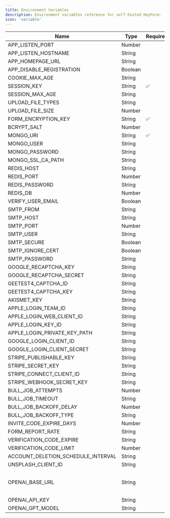 ```yaml
---
title: Environment Variables
description: Environment variables reference for self-hosted HeyForm.
icon: 'variable'
---
```


| Name | Type | Required | Description |
| --- | --- | --- | --- |
| APP_LISTEN_PORT | Number |  | Port to listen (default is 8000) |
| APP_LISTEN_HOSTNAME | String |  | Hostname (default is 0.0.0.0) |
| APP_HOMEPAGE_URL | String |  | Website homepage URL (e.g. https://exampledomain.com) |
| APP_DISABLE_REGISTRATION | Boolean |  | Disable user registration (default is false) |
| COOKIE_MAX_AGE | String |  | Cookie max age (default is 1year) |
| SESSION_KEY | String | ✅ | Session encryption key |
| SESSION_MAX_AGE | String |  | Session max age (default is 15days) |
| UPLOAD_FILE_TYPES | String |  | Upload file types (e.g. .jpg,.png,.bmp,.zip) |
| UPLOAD_FILE_SIZE | Number |  | Upload file size (default is 10mb) |
| FORM_ENCRYPTION_KEY | String | ✅ | Form encryption key |
| BCRYPT_SALT | Number |  | Bcrypt salt (default is 10) |
| MONGO_URI | String | ✅ | MongoDB URI, for docker it should be like mongodb://mongo:27017/heyform |
| MONGO_USER | String |  | MongoDB user |
| MONGO_PASSWORD | String |  | MongoDB password |
| MONGO_SSL_CA_PATH | String |  | MongoDB SSL CA path |
| REDIS_HOST | String |  | Redis host (default is 127.0.0.1), for docker it should be redis |
| REDIS_PORT | Number |  | Redis port (default is 6379) |
| REDIS_PASSWORD | String |  | Redis password |
| REDIS_DB | Number |  | Redis DB (default is 0) |
| VERIFY_USER_EMAIL | Boolean |  | Whether it is necessary to verify the email addresses of the new users (default is false)  |
| SMTP_FROM | String |  | SMTP from (e.g. `Heyform <support@heyform.net>`) |
| SMTP_HOST | String |  | SMTP host |
| SMTP_PORT | Number |  | SMTP port |
| SMTP_USER | String |  | SMTP user |
| SMTP_SECURE | Boolean |  | If truethe connection will use TLS when connecting to server |
| SMTP_IGNORE_CERT | Boolean |  | If true will ignore TLS certificate errors |
| SMTP_PASSWORD | String |  | SMTP password |
| GOOGLE_RECAPTCHA_KEY | String |  | https://cloud.google.com/recaptcha-enterprise/docs/create-key-website |
| GOOGLE_RECAPTCHA_SECRET | String |  | Google reCAPTCHA secret |
| GEETEST4_CAPTCHA_ID | String |  | https://docs.geetest.com/captcha/overview/guide#Step-1-Get-your-captcha-ID-and-KEY |
| GEETEST4_CAPTCHA_KEY | String |  | Geetest captcha 4 key |
| AKISMET_KEY | String |  | Akismet key |
| APPLE_LOGIN_TEAM_ID | String |  | Apple login team ID |
| APPLE_LOGIN_WEB_CLIENT_ID | String |  | Apple login web client ID |
| APPLE_LOGIN_KEY_ID | String |  | Apple login key ID |
| APPLE_LOGIN_PRIVATE_KEY_PATH | String |  | Apple login private key path |
| GOOGLE_LOGIN_CLIENT_ID | String |  | Google login client ID |
| GOOGLE_LOGIN_CLIENT_SECRET | String |  | Google login client secret |
| STRIPE_PUBLISHABLE_KEY | String |  | https://docs.stripe.com/keys |
| STRIPE_SECRET_KEY | String |  | Stripe secret key |
| STRIPE_CONNECT_CLIENT_ID | String |  | Stripe connect client ID |
| STRIPE_WEBHOOK_SECRET_KEY | String |  | Stripe payment webhook secret key |
| BULL_JOB_ATTEMPTS | Number |  | Bull job attempts (default is 3) |
| BULL_JOB_TIMEOUT | String |  | Bull job timeout (default is 1minute) |
| BULL_JOB_BACKOFF_DELAY | Number |  | Bull job backoff delay (default is 3000) |
| BULL_JOB_BACKOFF_TYPE | String |  | Bull job backoff type (default is 'fixed') |
| INVITE_CODE_EXPIRE_DAYS | Number |  | Invite code expire days (default is 7) |
| FORM_REPORT_RATE | String |  | Form report rate (default is 5seconds) |
| VERIFICATION_CODE_EXPIRE | String |  | Verification code expire (default is 10minutes) |
| VERIFICATION_CODE_LIMIT | Number |  | Verification code limit (default is 5) |
| ACCOUNT_DELETION_SCHEDULE_INTERVAL | String |  | Account deletion schedule interval (default is 2days) |
| UNSPLASH_CLIENT_ID | String |  | Unsplash client ID (Access Key) |
| OPENAI_BASE_URL | String |  | https://github.com/openai/openai-node/blob/11c2f361ddf6d75ec3706cbdfd5dfc60e4293368/src/index.ts#L130https://github.com/openai/openai-node/blob/11c2f361ddf6d75ec3706cbdfd5dfc60e4293368/src/index.ts#L130base URL (default is https://api.openai.com/v1) |
| OPENAI_API_KEY | String |  | OpenAI API key, you can find it on https://platform.openai.com/api-keys |
| OPENAI_GPT_MODEL | String |  | GPT model (default is gpt-3.5-turbo-0125) |